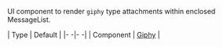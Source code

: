 UI component to render `giphy` type attachments within enclosed MessageList.

| Type | Default |
|- -|- -|
| Component | [Giphy](/reactnative/ui-components/giphy) |
